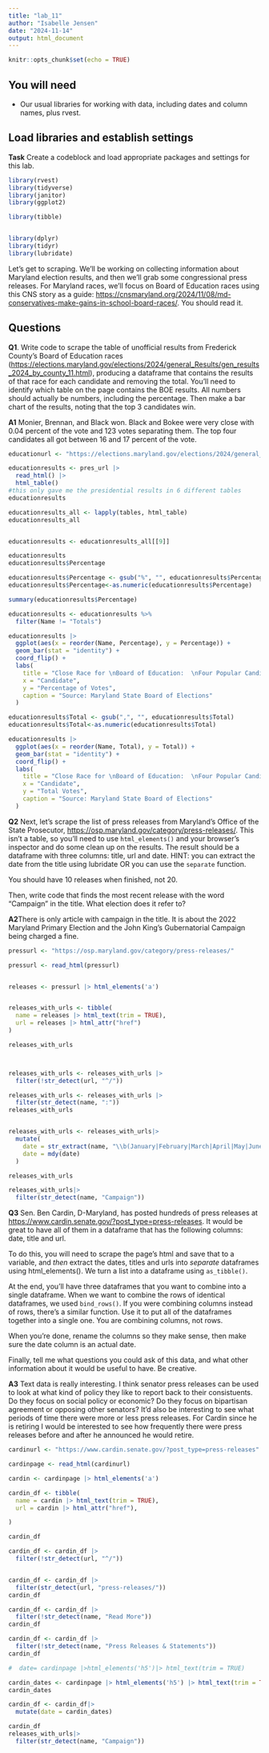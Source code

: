 ```yaml
---
title: "lab_11"
author: "Isabelle Jensen"
date: "2024-11-14"
output: html_document
---
```


```r
knitr::opts_chunk$set(echo = TRUE)
```

## You will need

-   Our usual libraries for working with data, including dates and column names, plus rvest.

## Load libraries and establish settings

**Task** Create a codeblock and load appropriate packages and settings for this lab.

```r
library(rvest)
library(tidyverse)
library(janitor)
library(ggplot2)

library(tibble)


library(dplyr)
library(tidyr)
library(lubridate)
```

Let's get to scraping. We'll be working on collecting information about Maryland election results, and then we'll grab some congressional press releases. For Maryland races, we'll focus on Board of Education races using this CNS story as a guide: <https://cnsmaryland.org/2024/11/08/md-conservatives-make-gains-in-school-board-races/>. You should read it.

## Questions

**Q1**. Write code to scrape the table of unofficial results from Frederick County's Board of Education races (<https://elections.maryland.gov/elections/2024/general_Results/gen_results_2024_by_county_11.html>), producing a dataframe that contains the results of that race for each candidate and removing the total. You'll need to identify which table on the page contains the BOE results. All numbers should actually be numbers, including the percentage. Then make a bar chart of the results, noting that the top 3 candidates win.

**A1** Monier, Brennan, and Black won. Black and Bokee were very close with 0.04 percent of the vote and 123 votes separating them. The top four candidates all got between 16 and 17 percent of the vote. 

```r


educationurl <- "https://elections.maryland.gov/elections/2024/general_Results/gen_results_2024_by_county_11.html"

educationresults <- pres_url |>
  read_html() |>
  html_table()
#this only gave me the presidential results in 6 different tables
educationresults

educationresults_all <- lapply(tables, html_table)
educationresults_all


educationresults <- educationresults_all[[9]]

educationresults
educationresults$Percentage

educationresults$Percentage <- gsub("%", "", educationresults$Percentage)
educationresults$Percentage<-as.numeric(educationresults$Percentage)

summary(educationresults$Percentage)

educationresults <- educationresults %>%
  filter(Name != "Totals")

educationresults |>
  ggplot(aes(x = reorder(Name, Percentage), y = Percentage)) +
  geom_bar(stat = "identity") + 
  coord_flip() + 
  labs(
    title = "Close Race for \nBoard of Education:  \nFour Popular Candidates \nThree Positions",
    x = "Candidate",
    y = "Percentage of Votes",
    caption = "Source: Maryland State Board of Elections"
  )

educationresults$Total <- gsub(",", "", educationresults$Total)
educationresults$Total<-as.numeric(educationresults$Total)

educationresults |>
  ggplot(aes(x = reorder(Name, Total), y = Total)) +
  geom_bar(stat = "identity") + 
  coord_flip() + 
  labs(
    title = "Close Race for \nBoard of Education:  \nFour Popular Candidates \nThree Positions",
    x = "Candidate",
    y = "Total Votes",
    caption = "Source: Maryland State Board of Elections"
  )
```

**Q2** Next, let's scrape the list of press releases from Maryland's Office of the State Prosecutor, <https://osp.maryland.gov/category/press-releases/>. This isn't a table, so you'll need to use `html_elements()` and your browser's inspector and do some clean up on the results. The result should be a dataframe with three columns: title, url and date. HINT: you can extract the date from the title using lubridate OR you can use the `separate` function.

You should have 10 releases when finished, not 20.

Then, write code that finds the most recent release with the word "Campaign" in the title. What election does it refer to?

**A2**There is only article with campaign in the title. It is about the 2022 Maryland Primary Election and the John King's Gubernatorial Campaign being charged a fine. 

```r

pressurl <- "https://osp.maryland.gov/category/press-releases/"

pressurl <- read_html(pressurl)


releases <- pressurl |> html_elements('a')


releases_with_urls <- tibble(
  name = releases |> html_text(trim = TRUE),
  url = releases |> html_attr("href")
)

releases_with_urls



releases_with_urls <- releases_with_urls |> 
  filter(!str_detect(url, "^/"))

releases_with_urls <- releases_with_urls |> 
  filter(str_detect(name, ":"))
releases_with_urls


releases_with_urls <- releases_with_urls|> 
  mutate(
    date = str_extract(name, "\\b(January|February|March|April|May|June|July|August|September|October|November|December) \\d{1,2}, \\d{4}\\b"),
    date = mdy(date) 
  )

releases_with_urls

releases_with_urls|> 
  filter(str_detect(name, "Campaign"))

```

**Q3** Sen. Ben Cardin, D-Maryland, has posted hundreds of press releases at <https://www.cardin.senate.gov/?post_type=press-releases>. It would be great to have all of them in a dataframe that has the following columns: date, title and url.

To do this, you will need to scrape the page's html and save that to a variable, and *then* extract the dates, titles and urls into *separate* dataframes using html_elements(). We turn a list into a dataframe using `as_tibble()`.

At the end, you'll have three dataframes that you want to combine into a single dataframe. When we want to combine the rows of identical dataframes, we used `bind_rows()`. If you were combining columns instead of rows, there's a similar function. Use it to put all of the dataframes together into a single one. You are combining columns, not rows.

When you're done, rename the columns so they make sense, then make sure the date column is an actual date.

Finally, tell me what questions you could ask of this data, and what other information about it would be useful to have. Be creative.

**A3** Text data is really interesting. I think senator press releases can be used to look at what kind of policy they like to report back to their consistuents. Do they focus on social policy or economic? Do they focus on bipartisan agreement or opposing other senators? It'd also be interesting to see what periods of time there were more or less press releases. For Cardin since he is retiring I would be interested to see how frequently there were press releases before and after he announced he would retire. 

```r

cardinurl <- "https://www.cardin.senate.gov/?post_type=press-releases"

cardinpage <- read_html(cardinurl)

cardin <- cardinpage |> html_elements('a')

cardin_df <- tibble(
  name = cardin |> html_text(trim = TRUE),
  url = cardin |> html_attr("href"),

) 

cardin_df

cardin_df <- cardin_df |> 
  filter(!str_detect(url, "^/"))


cardin_df <- cardin_df |> 
  filter(str_detect(url, "press-releases/"))
cardin_df

cardin_df <- cardin_df |> 
  filter(!str_detect(name, "Read More"))
cardin_df

cardin_df <- cardin_df |> 
  filter(!str_detect(name, "Press Releases & Statements"))
cardin_df

#  date= cardinpage |>html_elements('h5')|> html_text(trim = TRUE)

cardin_dates <- cardinpage |> html_elements('h5') |> html_text(trim = TRUE)
cardin_dates

cardin_df <- cardin_df|>
  mutate(date = cardin_dates)

cardin_df
releases_with_urls|> 
  filter(str_detect(name, "Campaign"))

```
